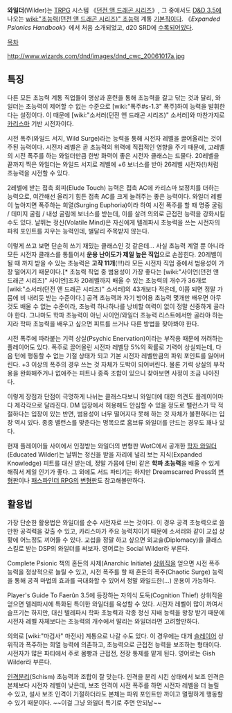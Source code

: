 '''와일더'''(Wilder)는 [[TRPG]] 시스템 《[[던전 앤 드래곤 시리즈]]》, 그 중에서도 [[D&D 3.5]]에 나오는 [[wiki:"초능력(던전 앤 드래곤 시리즈)" 초능력]] 계통 [[기본직]]이다.
《''Expanded Psionics Handbook''》에서 처음 소개되었고, d20 SRD에 [http://www.d20srd.org/srd/psionic/classes/wilder.htm 수록되어있다].

[[목차]]

http://www.wizards.com/dnd/images/dnd_cwc_20061017a.jpg

== 특징 ==
다른 모든 초능력 계통 직업들이 명상과 훈련을 통해 초능력을 갈고 닦는 것과 달리, 와일더는 초능력이 제어할 수 없는 수준으로 [wiki:"폭주#s-1.3" 폭주]하여 능력을 발휘한다는 설정이다. 이 때문에 [wiki:"소서러(던전 앤 드래곤 시리즈)" 소서러]와 마찬가지로 [[카리스마]] 기반 시전자이다.

시전 폭주(와일드 서지, Wild Surge)라는 능력을 통해 시전자 레벨을 끌어올리는 것이 주된 능력이다. 시전자 레벨은 곧 초능력의 위력에 직접적인 영향을 주기 때문에, 고레벨의 시전 폭주를 하는 와일더만큼 한방 화력이 좋은 시전자 클래스는 드물다. 20레벨을 끝까지 찍은 와일더는 와일드 서지로 레벨에 +6 보너스를 받아 26레벨 시전자(!)처럼 초능력을 시전할 수 있다.

2레벨에 받는 접촉 회피(Elude Touch) 능력은 접촉 AC에 카리스마 보정치를 더하는 능력으로, 여간해선 올리기 힘든 접촉 AC를 크게 늘려주는 좋은 능력이다. 와일더 레벨이 높아지면 폭주하는 희열(Surging Euphoria)이라 하여 시전 폭주를 할 때 명중 굴림 / 데미지 굴림 / 내성 굴림에 보너스를 받는데, 이를 살려 의외로 근접전 능력을 강화시킬 수도 있다. 날뛰는 정신(Volatile Mind)은 자신에게 텔레파시 초능력을 쓰는 시전자의 파워 포인트를 지우는 능력인데, 별달리 주목받지 않는다.

이렇게 쓰고 보면 단순히 쓰기 재밌는 클래스인 것 같은데... 사실 초능력 계열 뿐 아니라 모든 시전자 클래스를 통틀어서 '''운용 난이도가 제일 높은 직업'''으로 손꼽힌다. 20레벨이 될 때 까지 받을 수 있는 초능력은 '''고작 11개'''(!!!)라 모든 시전자 직업 중에서 범용성이 가장 떨어지기 때문이다.[* 초능력 직업 중 범용성이 가장 좋다는 [wiki:"사이언(던전 앤 드래곤 시리즈)" 사이언]조차 20레벨까지 배울 수 있는 초능력의 개수가 36개로 [wiki:"소서러(던전 앤 드래곤 시리즈)" 소서러]의 43개보다 적은데, 이쯤 되면 정말 가뭄에 비 내리듯 받는 수준이다.] 공격 초능력과 자기 방어용 초능력 몇개만 배우면 아무것도 배울 수 없는 수준이라, 초능력 하나하나를 낭비할 여력이 없이 정말 신중하게 골라야 한다. 그나마도 학파 초능력이 아닌 사이언/와일더 초능력 리스트에서만 골라야 하는지라 학파 초능력을 배우고 싶으면 피트를 쓰거나 다른 방법을 찾아봐야 한다.

시전 폭주에 따라붙는 기력 상실(Psychic Enervation)이라는 부작용 때문에 꺼려하는 플레이어도 있다. 폭주로 끌어올린 시전자 레벨당 5%의 확률로 기력이 상실되는데, 다음 턴에 행동할 수 없는 기절 상태가 되고 기본 시전자 레벨만큼의 파워 포인트를 잃어버린다. +3 이상의 폭주의 경우 쓰는 것 자체가 도박이 되어버린다. 물론 기력 상실의 부작용을 완화해주거나 없애주는 피트나 종족 조합이 있으니 찾아보면 사정이 조금 나아진다.

이렇게 장점과 단점이 극명하게 나뉘는 클래스다보니 와일더에 대한 의견도 플레이어마다 제각각으로 달라진다. DM 입장에서 허용해도 안심할 수 있을 정도로 밸런스가 딱 적절하다는 입장이 있는 반면, 범용성이 너무 떨어지다 못해 하는 것 자체가 불편하다는 입장 역시 있다. 종종 밸런스를 맞춘다는 명목으로 홈브류 와일더를 만드는 경우도 꽤나 있다.

현재 플레이어들 사이에서 인정받는 와일더의 변형판 WotC에서 공개한 [http://www.wizards.com/default.asp?x=dnd/psm/20070214a 학자 와일더](Educated Wilder)는 날뛰는 정신을 받을 자리에 널리 보는 지식(Expanded Knowledge) 피트를 대신 받는데, 정말 가뭄에 단비 같은 '''학파 초능력'''을 배울 수 있게 해줘서 제일 인기가 좋다. 그 외에도 서드 파티기는 하지만 Dreamscarred Press의 [http://dsp-d20-srd.wikidot.com/wilder 변형판]이나 [[패스파인더 RPG]]의 [http://www.d20pfsrd.com/psionics-unleashed/classes/wilder 변형판]도 참고해볼만하다.

== 활용법 ==
가장 단순한 활용법은 와일더를 순수 시전자로 쓰는 것이다. 이 경우 공격 초능력으로 쓸만한 공격력을 갖출 수 있고, 카리스마가 주요 능력치이기 때문에 소서러와 같이 교섭 상황에 어느정도 끼어들 수 있다. 교섭을 정말 하고 싶으면 외교술(Diplomacy)을 클래스 스킬로 받는 DSP의 와일더를 써보자. 영어로는 Social Wilder라 부른다. 

Complete Psionic 책의 혼돈의 사제(Anarchic Initiate) [[상위직]]을 얻으면 시전 폭주 능력을 정상적으로 늘릴 수 있고, 시전 폭주를 할 때 혼돈의 폭주(Chaotic Surge) 능력을 통해 공격 마법의 효과를 극대화할 수 있어서 정말 와일드한(...) 운용이 가능하다.

Player's Guide To Faerûn 3.5에 등장하는 자의식 도둑(Cognition Thief) 상위직을 얻으면 텔레파시에 특화된 특이한 와일더를 육성할 수 있다. 시전자 레벨이 많이 까여서 슬프기는 하지만, 대신 텔레파시 학파 초능력과 각종 정신 지배 능력을 왕창 받기 때문에 시전자 레벨 자체보다는 초능력의 개수에서 딸리는 와일더라면 고려할만하다.

의외로 [wiki:"마검사" 마전사] 계통으로 나갈 수도 있다. 이 경우에는 대개 [http://www.d20srd.org/srd/psionic/prestigeClasses/slayer.htm 슬레이어] 상위직과 폭주하는 희열 능력에 의존하고, 초능력으로 근접전 능력을 보조하는 형태이다. 시전자가 많은 파티에서 주로 몸빵과 근접전, 전장 통제를 맡게 된다. 영어로는 Gish Wilder라 부른다.

[[인격분리]](Schism) 초능력과 조합이 잘 맞는다. 인격을 분리 시킨 상태에서 보조 인격은 본체보다 시전자 레벨이 낮은데, 보조 인격이 시전 폭주를 하면 시전자 레벨을 더 늘릴 수 있고, 설사 보조 인격이 기절하더라도 본체는 파워 포인트만 까이고 멀쩡하게 행동할 수 있기 때문이다. ~~이걸 그냥 와일더 특기로 주면 안되남~~
